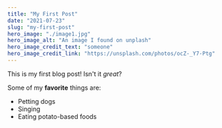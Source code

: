 ```yaml
---
title: "My First Post"
date: "2021-07-23"
slug: "my-first-post"
hero_image: "./image1.jpg"
hero_image_alt: "An image I found on unplash"
hero_image_credit_text: "someone"
hero_image_credit_link: "https://unsplash.com/photos/ocZ-_Y7-Ptg"
---
```


This is my first blog post! Isn't it *great*?

Some of my **favorite** things are:

* Petting dogs
* Singing
* Eating potato-based foods
